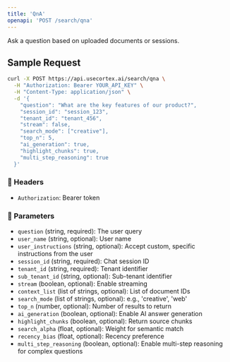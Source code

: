 ```yaml
---
title: 'QnA'
openapi: 'POST /search/qna'
---
```


Ask a question based on uploaded documents or sessions.

## Sample Request

```bash
curl -X POST https://api.usecortex.ai/search/qna \
  -H "Authorization: Bearer YOUR_API_KEY" \
  -H "Content-Type: application/json" \
  -d '{
    "question": "What are the key features of our product?",
    "session_id": "session_123",
    "tenant_id": "tenant_456",
    "stream": false,
    "search_mode": ["creative"],
    "top_n": 5,
    "ai_generation": true,
    "highlight_chunks": true,
    "multi_step_reasoning": true
  }'
```

### 🔐 Headers
- `Authorization`: Bearer token

### 🧾 Parameters
- `question` (string, required): The user query  
- `user_name` (string, optional): User name
- `user_instructions` (string, optional): Accept custom, specific instructions from the user
- `session_id` (string, required): Chat session ID  
- `tenant_id` (string, required): Tenant identifier  
- `sub_tenant_id` (string, optional): Sub-tenant identifier  
- `stream` (boolean, optional): Enable streaming  
- `context_list` (list of strings, optional): List of document IDs  
- `search_mode` (list of strings, optional): e.g., 'creative', 'web'  
- `top_n` (number, optional): Number of results to return  
- `ai_generation` (boolean, optional): Enable AI answer generation  
- `highlight_chunks` (boolean, optional): Return source chunks  
- `search_alpha` (float, optional): Weight for semantic match  
- `recency_bias` (float, optional): Recency preference
- `multi_step_reasoning` (boolean, optional): Enable multi-step reasoning for complex questions
